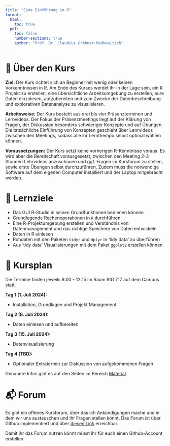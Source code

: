 ```yaml
---
title: "Eine Einführung in R"
format: 
  html:
    toc: true
  pdf: 
    toc: false
    number-sections: true
    author: "Prof. Dr. Claudius Gräbner-Radkowitsch"
---
```


# 📑 Über den Kurs

**Ziel:** Der Kurs richtet sich an Beginner mit wenig oder keinen Vorkenntnissen in R. Am Ende des Kurses werdet ihr in der Lage sein, ein R Projekt zu erstellen, eine übersichtliche Arbeitsumgebung zu erstellen, eure Daten einzulesen, aufzubereiten und zum Zwecke der Datenbeschreibung und explorativen Datenanalyse zu visualisieren.

**Arbeitsweise:** Der Kurs besteht aus drei bis vier Präsenzterminen und Lernvideos. Der Fokus der Präsenzmeetings liegt auf der Klärung von Fragen, der Diskussion besonders schwieriger Konzepte und auf Übungen. Die tatsächliche Einführung von Konzepten geschieht über Lenrvideos zwischen den Meetings, sodass alle ihr Lernthempo selbst optimal wählen können.

**Voraussetzungen:** Der Kurs setzt keine vorherigen R-Kenntnisse voraus. Es wird aber die Bereitschaft vorausgesetzt, zwischen den Meeting 2-3 Stunden Lehrvideos anzuschauen und ggf. Fragen im Kursforum zu stellen, sowie erste Übungen selbst durchzuführen. Zudem muss die notwendige Software auf dem eigenen Computer installiert und der Laptop mitgebracht werden.

# 🎯 Lernziele

-   Das GUI R-Studio in seinen Grundfunktionen bedienen können
-   Grundlegende Rechenoperationen in `R` durchführen
-   Eine R-Projektumgebung erstellen und Verständnis von Datenmanagement und das richtige Speichern von Daten entwickeln
-   Daten in R einlesen
-   Rohdaten mit den Paketen `tidyr` und `dplyr` in 'tidy data' zu überführen
-   Aus 'tidy data' Visualisierungen mit dem Paket `ggplot2` erstellen können

# 📆 Kursplan

Die Termine finden jeweils 9:00 - 12:15 im Raum RIG 717 auf dem Campus statt.

**Tag 1 (1. Juli 2024):**

-   Installation, Grundlagen und Projekt Management

**Tag 2 (8. Juli 2024):**

-   Daten einlesen und aufbereiten

**Tag 3 (15. Juli 2024):**

-   Datenvisualisierung

**Tag 4 (TBD):**

-   Optionaler Extratermin zur Diskussion von aufgekommenen Fragen

Genauere Infos gibt es auf den Seiten im Bereich [Material](/material/index.qmd).

# 📬 Forum

Es gibt ein offenes Kursforum, über das ich Ankündigungen mache und in dem wir uns austauschen und ihr Fragen stellen könnt. Das Forum ist über Github implementiert und über [diesen Link](https://github.com/graebnerc/EinfuehrungR24/discussions) erreichbar.

Damit ihr das Forum nutzen könnt müsst ihr für euch einen Github-Account erstellen.
